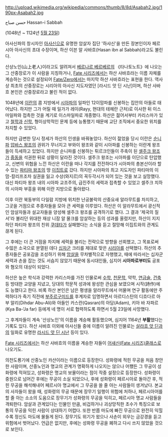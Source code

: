 http://upload.wikimedia.org/wikipedia/commons/thumb/8/8d/Asabah2.jpg/190px-Asabah2.jpg

حسن صباح
Hassan-i Sabbah

(1048년 ~ 1124년 [[5월 23일]])

아사신파의 창시자인 [[아사신]]으로 유명한 암살자 집단 '하샤신'을 만든 장본인이자 페르시아 아사신의 초대 수장이며, 하산 이븐 알 사바흐(Hasan ibn al Sabbah)라고도 불린다.

산상노인(山上老人)이라고도 알려져서 [[베르나르 베르베르]]의 《타나토노트》에 나오는 그 산중장로가 이 사람을 지칭하거나, [[Fate 시리즈]]에서는 하산 사바흐라는 이름 자체를 계승하는 것으로 설정되어 [[Fate/Zero]]에서는 마지막 하산 사바흐라는 표현을 한다. 역사상 최초의 산중장로는 시리아의 아사신 지도자였던 [라시드 앗 딘 시난]이며, 하산 사바흐 본인은 산중장로라고 불린 적이 없다.

1048년에 [[이란]]의 콤 지방에서 [[시아파]]의 일파인 12이맘파를 신봉하는 집안의 아들로 태어났다. 하지만 그가 어릴 때 일가가 레이(Rayy, 현대의 테헤란 근처)로 이사한 뒤 이스마일파와 접촉한 것을 계기로 이스마일파로 개종했다. 하산은 젊어서부터 카리스마가 있고 [[철학]]과 [[신학]], 형이상학적인 문제 등에 능통했기 때문에 교단 조직에서 중요한 위치를 차지할 수 있었다.

하지만 급변한 당시 정세가 하산의 인생을 바꿔놓았다. 하산이 젊었을 당시 이란은 [[순니파]] [[압바스 왕조]]의 권위가 무너지고 부와이 왕조와 같이 시아파를 신봉하는 이란계 왕조들이 득세하고 있었다. 하지만 순니파를 신봉하는 튀르크인들이 주축이 된 [[셀주크 왕조]]가 [[중동]]을 석권한 뒤로 상황이 달라진 것이다. 셀주크 왕조는 시아파를 이단으로 탄압했고, 신변의 위협을 느낀 하산은 이란을 떠나 각지를 전전하다가 시아파의 총본산이라 할 수 있는 [[파티마 왕조]]의 땅 [[이집트]]로 갔다. 하지만 시아파의 최고 지도자인 파티마의 이맘-칼리프조차 실권을 잃고 수상(와지르)의 꼭두각시가 되어 있는 것을 보고 실망했다. 대신 파티마 왕조 내의 시아파 교조주의, 급진주의 세력과 접촉할 수 있었고 셀주크 치하의 시아파 부흥을 위해 이란 지방으로 돌아왔다.

이후 이란 북동부의 다일람 지방에 위치한 난공불락의 산중요새 알라무트를 차지하고, 그곳을 거점으로 추종자들을 모아 큰 세력을 이루었다. 하산은 이 알라무트에서 광신적인 암살자들과 설교자들을 양성해 셀주크 왕조를 공격하기로 했다. 그 결과 '제국의 질서'라 불리던 위대한 재상 니잠 알 물크를 암살하는 등의 성과를 올렸지만, 하산이 지지하던 파티마 왕조의 친위 [[쿠데타]]가 실패했다는 소식을 듣고 절망해 이집트와의 관계도 끊게 된다.

그 후에는 더 큰 거점을 차지해 세력을 불리는 전략으로 방향을 선회했고, 그 목표로써 수많은 소국으로 분열된 데다 [[십자군]] 크리를 제대로 맞은 [[시리아]]를 선택했다. 하산의 추종자들은 공포감을 조성하기 위해 [[암살]]을 무차별적으로 자행했고, 때에 따라서는 십자군 세력과 손을 잡는 것도 서슴지 않았기 때문에 동시대인들, 심지어 '''시아파로부터도''' 공포와 혐오의 대상이 되었다.

하산은 높은 학식과 강력한 카리스마를 가진 인물로써 [[수학]], [[천문학]], 약학, [[연금술]], [[건축]] 등 방대한 교양을 지녔고, 당대의 학문적 성과에 왕성한 관심을 보였으며 시작(詩作)에도 능했다고 한다. 비록 하산 본인은 남은 평생을 알라무트에서 머물며 연구 활동에만 주력하다가 죽기 직전에 [[부주르구미드]]를 후계자로 임명하면서 아르디스탄의 디흐다르 아부 알리(Dihdar Abu-Ali)와 아들인 카스란(Qasran)의 아담(Adam), 키아 바 자파르(Kya Ba-‘Ja far) 등에게 네 명이 서로 협력하도록 하면서 5월 23일에 사망했다.

그 후계자들이 계속 '산상노인'의 이름을 계승해 활동했으며, 심지어 1164년 '''부활'''했다는 기록도 있다. 하산 사바흐 이외에 아사신들 중에 이름이 알려진 인물로는 [[살라흐 앗 딘]]과의 일화로 유명한 [[라시드 앗 딘 시난]] 등이 있다.

[[Fate 시리즈]]에서는 하산 사바흐의 이름을 계승한 자들이 [[어새신(Fate 시리즈)]]클래스로 나오기도.

의천도룡기에 산중노인 카산이라는 이름으로 등장한다. 성화령에 적힌 무공을 처음 창안한 사람이며, 산중노인과 명교의 관계가 명확하게 나오지는 않으나 어쨌든 그 무공이 성화령에 적혀있고, 성화령은 명교의 보물이라는 점이 작중 설정으로 등장한다. 성화령이 중원으로 넘어간 후에는 무공이 소실 되었으나, 후에 성화령이 페르시아로 돌아간 후, 적힌 무공을 해석해내어 페르시아 명교에서 그 무공을 쓸 줄 아는 사람들이 생겨났다. 본교의 사자들이 왔을 때, 성화령의 무공 때문에 장무기 일행이 위험에 처하나, 페르시아어를 할 줄 아는 소소의 도움으로 장무기가 성화령의 무공을 익히고, 페르시아 명교 사람들을 격퇴한다. 암살과 관계있다는 인물인 만큼, 비겁하거나 괴상망칙한 초수가 특징으로 보통의 무공을 익힌 사람이 상대하기 어렵다. 또한 반쯤 마도에 빠진 무공으로 완전히 익힐 수록 정신도 마도에 물들게 된다. 장무기도 위기가 왔으나 사손이 외우는 금강경을 듣고 위험에서 벗어났다. 언급은 없지만, 후에는 성화령 무공을 폐하고 다시 쓰지 않았을 것으로 보인다. 
